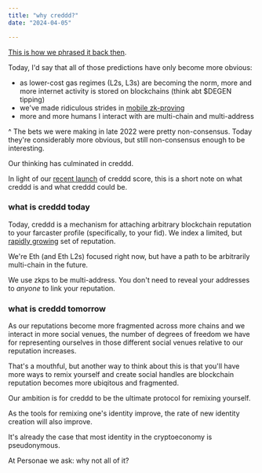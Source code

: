 ```yaml
---
title: "why creddd?"
date: "2024-04-05"

---
```


[This is how we phrased it back then](https://github.com/personaelabs/old-website/blob/main/content/posts/personae.md).

Today, I'd say that all of those predictions have only become more obvious:

- as lower-cost gas regimes (L2s, L3s) are becoming the norm, more and more internet activity is stored on blockchains (think abt $DEGEN tipping)
- we've made ridiculous strides in [mobile zk-proving](https://github.com/personaelabs/sapir)
- more and more humans I interact with are multi-chain and multi-address

^ The bets we were making in late 2022 were pretty non-consensus. Today they're considerably more obvious, but still non-consensus enough to be interesting.

Our thinking has culminated in creddd.

In light of our [recent launch](https://warpcast.com/lsankar.eth/0xef8553d2) of creddd score, this is a short note on what creddd is and what creddd could be.

### what is creddd today

Today, creddd is a mechanism for attaching arbitrary blockchain reputation to your farcaster profile (specifically, to your fid). We index a limited, but [rapidly growing](https://creddd.xyz/explore) set of reputation.

We're Eth (and Eth L2s) focused right now, but have a path to be arbitrarily multi-chain in the future.

We use zkps to be multi-address. You don't need to reveal your addresses to *anyone* to link your reputation.

### what is creddd tomorrow

As our reputations become more fragmented across more chains and we interact in more social venues, the number of degrees of freedom we have for representing ourselves in those different social venues relative to our reputation increases.

That's a mouthful, but another way to think about this is that you'll have more ways to remix yourself and create social handles are blockchain reputation becomes more ubiqitous and fragmented.

Our ambition is for creddd to be the ultimate protocol for remixing yourself.

As the tools for remixing one's identity improve, the rate of new identity creation will also improve.

It's already the case that most identity in the cryptoeconomy is pseudonymous.

At Personae we ask: why not all of it?